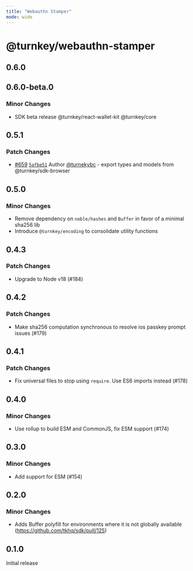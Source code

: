 ```yaml
---
title: "Webauthn Stamper"
mode: wide
---
```


# @turnkey/webauthn-stamper

## 0.6.0

## 0.6.0-beta.0

### Minor Changes

- SDK beta release @turnkey/react-wallet-kit @turnkey/core

## 0.5.1

### Patch Changes

- [#659](https://github.com/tkhq/sdk/pull/659) [`5afbe51`](https://github.com/tkhq/sdk/commit/5afbe51949bdd1997fad083a4c1e4272ff7409dc) Author [@turnekybc](https://github.com/turnekybc) - export types and models from @turnkey/sdk-browser

## 0.5.0

### Minor Changes

- Remove dependency on `noble/hashes` and `Buffer` in favor of a minimal sha256 lib
- Introduce `@turnkey/encoding` to consolidate utility functions

## 0.4.3

### Patch Changes

- Upgrade to Node v18 (#184)

## 0.4.2

### Patch Changes

- Make sha256 computation synchronous to resolve ios passkey prompt issues (#179)

## 0.4.1

### Patch Changes

- Fix universal files to stop using `require`. Use ES6 imports instead (#178)

## 0.4.0

### Minor Changes

- Use rollup to build ESM and CommonJS, fix ESM support (#174)

## 0.3.0

### Minor Changes

- Add support for ESM (#154)

## 0.2.0

### Minor Changes

- Adds Buffer polyfill for environments where it is not globally available (https://github.com/tkhq/sdk/pull/125)

## 0.1.0

Initial release